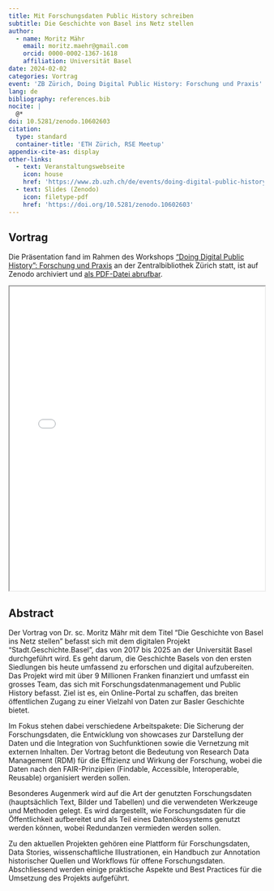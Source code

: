 ```yaml
---
title: Mit Forschungsdaten Public History schreiben
subtitle: Die Geschichte von Basel ins Netz stellen
author:
  - name: Moritz Mähr
    email: moritz.maehr@gmail.com
    orcid: 0000-0002-1367-1618
    affiliation: Universität Basel
date: 2024-02-02
categories: Vortrag
event: 'ZB Zürich, Doing Digital Public History: Forschung und Praxis'
lang: de
bibliography: references.bib
nocite: |
  @*
doi: 10.5281/zenodo.10602603
citation:
  type: standard
  container-title: 'ETH Zürich, RSE Meetup'
appendix-cite-as: display
other-links:
  - text: Veranstaltungswebseite
    icon: house
    href: 'https://www.zb.uzh.ch/de/events/doing-digital-public-history-forschung-und-praxis?date=662/'
  - text: Slides (Zenodo)
    icon: filetype-pdf
    href: 'https://doi.org/10.5281/zenodo.10602603'
---
```


## Vortrag

Die Präsentation fand im Rahmen des Workshops ["Doing Digital Public History": Forschung und Praxis](https://www.zb.uzh.ch/de/events/doing-digital-public-history-forschung-und-praxis?date=662) an der Zentralbibliothek Zürich statt, ist auf Zenodo archiviert und [als PDF-Datei abrufbar](https://doi.org/10.5281/zenodo.10602603).

::: {.callout-tip title="Präsentation anzeigen" icon="false" collapse="true"}
<iframe src="/assets/files/20240202-Moritz_Maehr-Die_Geschichte_von_Basel_ins_Netz_stellen.pdf" width="100%" height="600px" loading="lazy" allowfullscreen title="Mit Forschungsdaten Public History schreiben: Die Geschichte von Basel ins Netz stellen">

This browser does not support PDFs. Please download the PDF <a href="/assets/files/20240202-Moritz_Maehr-Die_Geschichte_von_Basel_ins_Netz_stellen.pdf">download the PDF</a> to view it.

</iframe>
:::

## Abstract

Der Vortrag von Dr. sc. Moritz Mähr mit dem Titel "Die Geschichte von Basel ins Netz stellen" befasst sich mit dem digitalen Projekt "Stadt.Geschichte.Basel", das von 2017 bis 2025 an der Universität Basel durchgeführt wird. Es geht darum, die Geschichte Basels von den ersten Siedlungen bis heute umfassend zu erforschen und digital aufzubereiten. Das Projekt wird mit über 9 Millionen Franken finanziert und umfasst ein grosses Team, das sich mit Forschungsdatenmanagement und Public History befasst. Ziel ist es, ein Online-Portal zu schaffen, das breiten öffentlichen Zugang zu einer Vielzahl von Daten zur Basler Geschichte bietet.

Im Fokus stehen dabei verschiedene Arbeitspakete: Die Sicherung der Forschungsdaten, die Entwicklung von showcases zur Darstellung der Daten und die Integration von Suchfunktionen sowie die Vernetzung mit externen Inhalten. Der Vortrag betont die Bedeutung von Research Data Management (RDM) für die Effizienz und Wirkung der Forschung, wobei die Daten nach den FAIR-Prinzipien (Findable, Accessible, Interoperable, Reusable) organisiert werden sollen.

Besonderes Augenmerk wird auf die Art der genutzten Forschungsdaten (hauptsächlich Text, Bilder und Tabellen) und die verwendeten Werkzeuge und Methoden gelegt. Es wird dargestellt, wie Forschungsdaten für die Öffentlichkeit aufbereitet und als Teil eines Datenökosystems genutzt werden können, wobei Redundanzen vermieden werden sollen.

Zu den aktuellen Projekten gehören eine Plattform für Forschungsdaten, Data Stories, wissenschaftliche Illustrationen, ein Handbuch zur Annotation historischer Quellen und Workflows für offene Forschungsdaten. Abschliessend werden einige praktische Aspekte und Best Practices für die Umsetzung des Projekts aufgeführt.